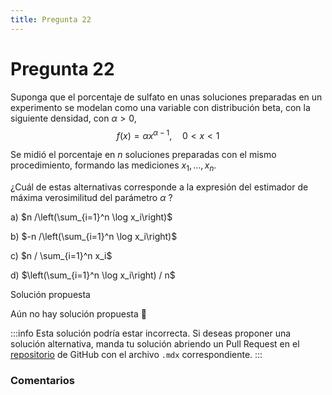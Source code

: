 ```yaml
---
title: Pregunta 22
---
```



# Pregunta 22

Suponga que el porcentaje de sulfato en unas soluciones preparadas en un experimento se modelan como una variable con distribución beta, con la siguiente densidad, con $\alpha>0$,
$$
f(x)=\alpha x^{\alpha-1}, \quad 0<x<1
$$

Se midió el porcentaje en $n$ soluciones preparadas con el mismo procedimiento, formando las mediciones $x_1, \ldots, x_n$.

¿Cuál de estas alternativas corresponde a la expresión del estimador de máxima verosimilitud del parámetro $\alpha$ ?

a) $n /\left(\sum_{i=1}^n \log x_i\right)$

b) $-n /\left(\sum_{i=1}^n \log x_i\right)$

c) $n / \sum_{i=1}^n x_i$

d) $\left(\sum_{i=1}^n \log x_i\right) / n$

<MDXDetails>
<summary>Solución propuesta</summary>

Aún no hay solución propuesta 🥲

:::info 
Esta solución podría estar incorrecta. Si deseas proponer una solución alternativa, manda tu solución abriendo
un Pull Request en el [repositorio](https://github.com/crow-rojas/apuntes-fundamentals/pulls) de GitHub con el archivo
`.mdx` correspondiente. 
:::

</MDXDetails>

### Comentarios

<Disqus
  url="https://crow-rojas.github.io/apuntes-fundamentals/docs/Probabilidades y Estadística/exercises/2017-1/p22"
  identifier="Probabilidades y Estadística/exercises/2017-1/p22"
  title="2017-1 Probabilidades y Estadística - Pregunta 22"
/>
